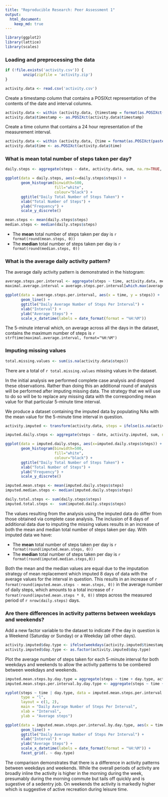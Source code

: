 ```yaml
---
title: "Reproducible Research: Peer Assessment 1"
output: 
  html_document:
    keep_md: true
---
```


```r
library(ggplot2)
library(lattice)
library(scales)
```

### Loading and preprocessing the data

<!-- 1. Load the data (i.e. read.csv()) -->

```r
if (!file.exists('activity.csv')) {
        unzip(zipfile = 'activity.zip')
}

activity.data <- read.csv('activity.csv')

```

<!-- 2. Process/transform the data (if necessary) into a format suitable for your analysis -->

Create a timestamp column that contains a POSIXct representation of the contents of the date and interval columns.

```r
activity.data <- within (activity.data, {timestamp = format(as.POSIXct(paste(date, gsub("([0-9]{1,2})([0-9]{2})", "\\1:\\2", formatC(interval, width=3, format="d", flag="0"))), "%Y-%m-%d %H:%M", tz = "UTC"))})
activity.data$timestamp <- as.POSIXct(activity.data$timestamp)
```

Create a time column that contains a 24 hour representation of the measurement interval.

```r
activity.data <- within (activity.data, {time = format(as.POSIXct(paste("2000-01-01", gsub("([0-9]{1,2})([0-9]{2})", "\\1:\\2", formatC(interval, width=3, format="d", flag="0"))), "%Y-%m-%d %H:%M", tz = "UTC"))})
activity.data$time <- as.POSIXct(activity.data$time)
```

### What is mean total number of steps taken per day?

<!-- 1. Make a histogram of the total number of steps taken each day -->

```r
daily.steps <- aggregate(steps ~ date, activity.data, sum, na.rm=TRUE, na.action=NULL)

ggplot(data = daily.steps, aes(x=daily.steps$steps)) +
       geom_histogram(binwidth=500,
                      fill="white",
                      colour="black") +
       ggtitle("Daily Total Number of Steps Taken") +
       xlab("Total Number of Steps") +
       ylab("Frequency") +
       scale_y_discrete()
```

<!-- 2. Calculate and report the mean and median total number of steps taken per day -->

```r
mean.steps <- mean(daily.steps$steps)
median.steps <- median(daily.steps$steps)
```

* The **mean** total number of steps taken per day is `r format(round(mean.steps, 0))`
* The **median** total number of steps taken per day is `r format(round(median.steps, 0))`

### What is the average daily activity pattern?

The average daily activity pattern is demonstrated in the histogram:

<!-- 1. Make a time series plot (i.e. type = "l") of the 5-minute interval (x-axis) and the average number of steps taken, averaged across all days (y-axis) -->

```r
average.steps.per.interval <- aggregate(steps ~ time, activity.data, mean)
maximal.average.interval = average.steps.per.interval[which.max(average.steps.per.interval$steps), 1]

ggplot(data = average.steps.per.interval, aes(x = time, y = steps)) +
       geom_line() +
       ggtitle("Daily Average Number of Steps Per Interval") +
       xlab("Interval") +
       ylab("Average Steps") +
       scale_x_datetime(labels = date_format(format = "%H:%M"))
```

<!-- 2. Which 5-minute interval, on average across all the days in the dataset, contains the maximum number of steps? -->

The 5-minute interval which, on average across all the days in the dataset, contains the maximum number of steps is `r strftime(maximal.average.interval, format="%H:%M")`

### Imputing missing values

<!-- 1. Calculate and report the total number of missing values in the dataset (i.e. the total number of rows with NAs) -->

```r
total.missing.values <- sum(is.na(activity.data$steps))
```

<!-- 2. Devise a strategy for filling in all of the missing values in the dataset. The strategy does not need to be sophisticated. For example, you could use the mean/median for that day, or the mean for that 5-minute interval, etc. -->

There are a total of `r total.missing.values` missing values in the dataset.

In the initial analysis we performed complete case analysis and dropped these observations.  Rather than doing this an additional round of analysis will be performed after imputing missing data.  The strategy that we will use to do so will be to  replace any missing data with the corresponding mean value for that particular 5-minute time interval.

<!-- 3. Create a new dataset that is equal to the original dataset but with the missing data filled in. -->

We produce a dataset containing the imputed data by populating NAs with the mean value for the 5-minute time interval in question.

```r
activity.imputed <- transform(activity.data, steps = ifelse(is.na(activity.data$steps), average.steps.per.interval$steps[match(activity.data$time, average.steps.per.interval$time)], activity.data$steps))
```

<!-- 4. Make a histogram of the total number of steps taken each day and Calculate and report the mean and median total number of steps taken per day. Do these values differ from the estimates from the first part of the assignment? What is the impact of imputing missing data on the estimates of the total daily number of steps? -->

```r
imputed.daily.steps <- aggregate(steps ~ date, activity.imputed, sum, na.rm=TRUE, na.action=NULL)

ggplot(data = imputed.daily.steps, aes(x=imputed.daily.steps$steps)) +
       geom_histogram(binwidth=500,
                      fill="white",
                      colour="black") +
       ggtitle("Daily Total Number of Steps Taken") +
       xlab("Total Number of Steps") +
       ylab("Frequency") +
       scale_y_discrete() 
```

```r
imputed.mean.steps <- mean(imputed.daily.steps$steps)
imputed.median.steps <- median(imputed.daily.steps$steps)

daily.total.steps <- sum(daily.steps$steps)
imputed.total.steps <-  sum(imputed.daily.steps$steps)
```

The values resulting from the analysis using the imputed data do differ from those obtained via complete case analysis.  The inclusion of 8 days of additional data due to imputing the missing values results in an increase of both the mean and median total number of steps taken per day.  With imputed data we have:

* The **mean** total number of steps taken per day is `r format(round(imputed.mean.steps, 0))`
* The **median** total number of steps taken per day is `r format(round(imputed.median.steps,0))`

Both the mean and the median values are equal due to the imputation strategy of mean replacement which imputed 8 days of data with the average values for the interval in question.  This results in an increase of `r format(round(imputed.mean.steps - mean.steps, 0))` in the average number of daily steps, which amounts to a total increase of `r format(round(imputed.mean.steps * 8, 0))` steps across the measured period of `r nrow(daily.steps)` days.

### Are there differences in activity patterns between weekdays and weekends?

<!-- 1. Create a new factor variable in the dataset with two levels -- "weekday" and "weekend" indicating whether a given date is a weekday or weekend day. -->

Add a new factor variable to the dataset to indicate if the day in question is a Weekend (Saturday or Sunday) or a Weekday (all other days).

```r
activity.imputed$day.type <- ifelse(weekdays(activity.imputed$timestamp) %in% c("Saturday", "Sunday"), "Weekend", "Weekday")
activity.imputed$day.type <- as.factor(activity.imputed$day.type)
```

<!-- 2. Make a panel plot containing a time series plot (i.e. type = "l") of the 5-minute interval (x-axis) and the average number of steps taken, averaged across all weekday days or weekend days (y-axis). -->

Plot the average number of steps taken for each 5-minute interval for both weekdays and weekends to allow the activity patterns to be combered between weekdays and weekends.

```r
imputed.mean.steps.by.day.type = aggregate(steps ~ time + day.type, activity.imputed, mean)
imputed.mean.steps.per.interval.by.day.type <- aggregate(steps ~ time + day.type, imputed.mean.steps.by.day.type, mean)

xyplot(steps ~ time | day.type, data = imputed.mean.steps.per.interval.by.day.type,
       type = "l", 
       layout = c(1, 2), 
       main = "Daily Average Number of Steps Per Interval",
       xlab = "Interval",
       ylab = "Average steps")

ggplot(data = imputed.mean.steps.per.interval.by.day.type, aes(x = time, y = steps)) +
       geom_line() +
       ggtitle("Daily Average Number of Steps Per Interval") +
       xlab("Interval") +
       ylab("Average Steps") +
       scale_x_datetime(labels = date_format(format = "%H:%M")) +
       facet_grid(. ~ day.type)
```

The comparison demonstrates that there is a difference in activity patterns between weekdays and weekends.  While the overall periods of activity are broadly inline the activity is higher in the morning during the week, presumably during the morning commute but tails off quickly and is sugestive of a sedentry job.  On weekends the activity is markedly higher which is suggestive of active recreation during leisure time.
